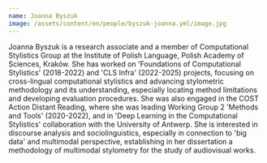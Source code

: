 ```yaml
---
name: Joanna Byszuk
image: /assets/content/en/people/byszuk-joanna.yml/image.jpg
---
```

Joanna Byszuk is a research associate and a member of Computational Stylistics Group at the Institute of Polish Language, Polish Academy of Sciences, Kraków. She has worked on 'Foundations of Computational Stylistics' (2018-2022) and 'CLS Infra' (2022-2025) projects, focusing on cross-lingual computational stylistics and advancing stylometric methodology and its understanding, especially locating method limitations and developing evaluation procedures. She was also engaged in the COST Action Distant Reading, where she was leading Working Group 2 'Methods and Tools' (2020-2022), and in 'Deep Learning in the Computational Stylistics' collaboration with the University of Antwerp. She is interested in discourse analysis and sociolinguistics, especially in connection to 'big data' and multimodal perspective, establishing in her dissertation a methodology of multimodal stylometry for the study of audiovisual works.

